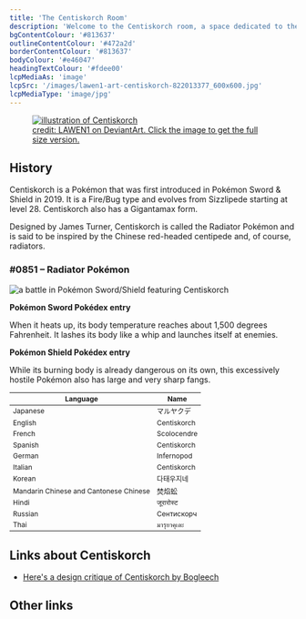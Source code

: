 ```yaml
---
title: 'The Centiskorch Room'
description: 'Welcome to the Centiskorch room, a space dedicated to the greatest tortoise in the world.'
bgContentColour: '#813637'
outlineContentColour: '#472a2d'
borderContentColour: '#813637'
bodyColour: '#e46047'
headingTextColour: '#fdee00'
lcpMediaAs: 'image'
lcpSrc: '/images/lawen1-art-centiskorch-822013377_600x600.jpg'
lcpMediaType: 'image/jpg'
---
```



<figure>
	<a href="https://www.deviantart.com/lawen1/art/Centiskorch-822013377">
		<picture class="img-center" style="display: block;">
			<source srcset="/images/lawen1-art-centiskorch-822013377_600x600.jpg" media="(min-width: 640px)" />
			<img src="/images/lawen1-art-centiskorch-822013377.jpg" alt="illustration of Centiskorch" />
		</picture>
		<figcaption>credit: LAWEN1 on DeviantArt. Click the image to get the full size version.</figcaption>
	</a>
</figure>

## History

Centiskorch is a Pokémon that was first introduced in Pokémon Sword & Shield in 2019. It is a Fire/Bug type and evolves from Sizzlipede starting at level 28. Centiskorch also has a Gigantamax form.

Designed by James Turner, Centiskorch is called the Radiator Pokémon and is said to be inspired by the Chinese red-headed centipede and, of course, radiators.

<h3>#0851 – Radiator Pokémon</h3>
	<div class="room-box">
		<div class="room-box-left">
				<picture class="img-center" style="display: block;">
					<source srcset="/images/centiskorch-pokemon-swsh.jpg" media="(min-width: 640px)" />
					<img src="/images/centiskorch-pokemon-swsh.jpg" alt="a battle in Pokémon Sword/Shield featuring Centiskorch" />
				</picture>		
			<p><strong>Pokémon Sword Pokédex entry</strong></p>
			<p>When it heats up, its body temperature reaches about 1,500 degrees Fahrenheit. It lashes its body like a whip and launches itself at enemies.</p>
			<p><strong>Pokémon Shield Pokédex entry</strong></p>
			<p>While its burning body is already dangerous on its own, this excessively hostile Pokémon also has large and very sharp fangs.</p>
		</div>
		<div class="room-box-right">
			<table class="room-table" style="font-size:12px">
			<thead>
				<tr>
					<th>Language</th>
					<th>Name</th>
				</tr>
			</thead>
			<tbody>
				<tr>
					<td>Japanese</td>
					<td><span lang="ja">マルヤクデ</span></td>
				</tr>
				<tr>
					<td>English</td>
					<td>Centiskorch</td>
				</tr>
				<tr>
					<td>French</td>
					<td>Scolocendre</td>
				</tr>
				<tr>
					<td>Spanish</td>
					<td>Centiskorch</td>
				</tr>
				<tr>
					<td>German</td>
					<td>Infernopod</td>
				</tr>
				<tr>
					<td>Italian</td>
					<td>Centiskorch</td>
				</tr>
				<tr>
					<td>Korean</td>
					<td>다태우지네</td>
				</tr>
				<tr>
					<td>Mandarin Chinese and Cantonese Chinese</td>
					<td>焚焰蚣</td>
				</tr>
				<tr>
					<td>Hindi</td>
					<td>जूरारोस्ट</td>
				</tr>
				<tr>
					<td>Russian</td>
					<td>Сентискорч</td>
				</tr>
				<tr>
					<td>Thai</td>
					<td>มารุยาคุเดะ</td>
				</tr>
			</tbody>
			</table>
		</div>
	</div>

## Links about Centiskorch

* [Here's a design critique of Centiskorch by Bogleech](https://bogleech.com/pokemon/p850sizzlipede)

## Other links

<RoomFilter query="centiskorch" />

<StructuredData />